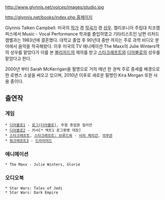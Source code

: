 http://www.glynnis.net/voices/images/studio.jpg

[[http://glynnis.net/books/index.php 홈페이지]]

Glynnis Talken Campbell. 미국의 [[작가]] 겸 [[작곡가]] 겸 [[성우]]. 캘리포니아 주립대 치코캠퍼스에서 Music - Vocal Performance 학과를 졸업하였고 기타리스트인 남편 리처드 캠벨과는 1983년에 결혼했다. 대학교 졸업 후 90년대 중반 까지는 주로 과학 비디오 분야에서 음악을 작곡해왔다. 이후 미국의 TV 애니메이션 The Maxx의 Julie Winters역의 성우를 맡았다가 이를 본 [[블리자드]]의 제의를 받고 [[스타크래프트]]와 [[디아블로]]의 성우를 맡았다고 한다.

2000년 부터 Sarah McKerrigan을 필명으로 거의 매년 한 권씩 주로 중세를 배경으로한 로맨스 소설을 써오고 있으며, 2010년 이후로 새로운 필명인 Kira Morgan 또한 사용 중이다.


== 출연작 ==
=== 게임 ===
 * [[디아블로1]] - [[로그(디아블로)]], 주점 종업원 질리안
 * [[디아블로2]] - 카샤[* 액트1 로그용병 대장]
 * [[스타크래프트]], [[스타크래프트: 브루드워]] - [[사라 케리건]], [[의무관]]
 * [[워크래프트3]] - [[드라이어드]]
=== 애니메이션 ===
 * The Maxx - Julie Winters, Glorie
=== 오디오북 ===
 * Star Wars: Tales of Jedi
 * Star Wars: Dark Empire
